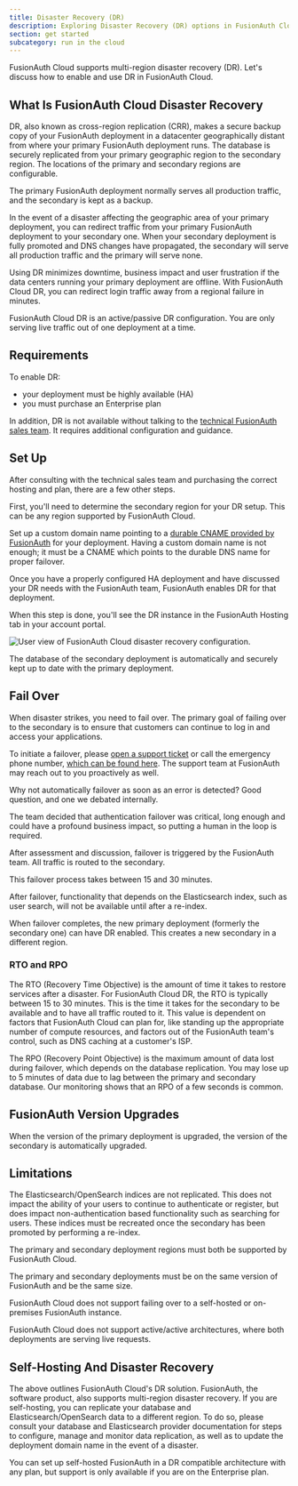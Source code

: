 ```yaml
---
title: Disaster Recovery (DR)
description: Exploring Disaster Recovery (DR) options in FusionAuth Cloud.
section: get started
subcategory: run in the cloud
---
```


<EnterprisePlanBlurb />

FusionAuth Cloud supports multi-region disaster recovery (DR). Let's discuss how to enable and use DR in FusionAuth Cloud.

## What Is FusionAuth Cloud Disaster Recovery

DR, also known as cross-region replication (CRR), makes a secure backup copy of your FusionAuth deployment in a datacenter geographically distant from where your primary FusionAuth deployment runs. The database is securely replicated from your primary geographic region to the secondary region. The locations of the primary and secondary regions are configurable.

The primary FusionAuth deployment normally serves all production traffic, and the secondary is kept as a backup.

In the event of a disaster affecting the geographic area of your primary deployment, you can redirect traffic from your primary FusionAuth deployment to your secondary one. When your secondary deployment is fully promoted and DNS changes have propagated, the secondary will serve all production traffic and the primary will serve none.

Using DR minimizes downtime, business impact and user frustration if the data centers running your primary deployment are offline. With FusionAuth Cloud DR, you can redirect login traffic away from a regional failure in minutes.

FusionAuth Cloud DR is an active/passive DR configuration. You are only serving live traffic out of one deployment at a time.

## Requirements

To enable DR:

* your deployment must be highly available (HA)
* you must purchase an Enterprise plan

In addition, DR is not available without talking to the [technical FusionAuth sales team](/contact). It requires additional configuration and guidance.

## Set Up

After consulting with the technical sales team and purchasing the correct hosting and plan, there are a few other steps.

First, you'll need to determine the secondary region for your DR setup. This can be any region supported by FusionAuth Cloud.

Set up a custom domain name pointing to a [durable CNAME provided by FusionAuth](/docs/get-started/run-in-the-cloud/cloud#what-is-a-durable-fusionauth-cname) for your deployment. Having a custom domain name is not enough; it must be a CNAME which points to the durable DNS name for proper failover.

Once you have a properly configured HA deployment and have discussed your DR needs with the FusionAuth team, FusionAuth enables DR for that deployment.

When this step is done, you'll see the DR instance in the FusionAuth <Breadcrumb>Hosting</Breadcrumb> tab in your account portal.

![User view of FusionAuth Cloud disaster recovery configuration.](/img/docs/get-started/run-in-the-cloud/disaster-recovery/example-dr-config.png)

The database of the secondary deployment is automatically and securely kept up to date with the primary deployment.

<PrimaryServing alt="When the primary deployment is serving traffic."/>

## Fail Over

When disaster strikes, you need to fail over. The primary goal of failing over to the secondary is to ensure that customers can continue to log in and access your applications.

To initiate a failover, please [open a support ticket](https://account.fusionauth.io/account/support/) or call the emergency phone number, [which can be found here](https://account.fusionauth.io/account/support/). The support team at FusionAuth may reach out to you proactively as well.

<Aside type="note">
Why not automatically failover as soon as an error is detected? Good question, and one we debated internally.

The team decided that authentication failover was critical, long enough and could have a profound business impact, so putting a human in the loop is required.
</Aside>

After assessment and discussion, failover is triggered by the FusionAuth team. All traffic is routed to the secondary.

<SecondaryServing alt="When the primary deployment has failed and the secondary deployment is serving traffic."/>

This failover process takes between 15 and 30 minutes.

After failover, functionality that depends on the Elasticsearch index, such as user search, will not be available until after a re-index. 

When failover completes, the new primary deployment (formerly the secondary one) can have DR enabled. This creates a new secondary in a different region.

### RTO and RPO

The RTO (Recovery Time Objective) is the amount of time it takes to restore services after a disaster. For FusionAuth Cloud DR, the RTO is typically between 15 to 30 minutes. This is the time it takes for the secondary to be available and to have all traffic routed to it. This value is dependent on factors that FusionAuth Cloud can plan for, like standing up the appropriate number of compute resources, and factors out of the FusionAuth team's control, such as DNS caching at a customer's ISP. 

The RPO (Recovery Point Objective) is the maximum amount of data lost during failover, which depends on the database replication. You may lose up to 5 minutes of data due to lag between the primary and secondary database. Our monitoring shows that an RPO of a few seconds is common.

## FusionAuth Version Upgrades

When the version of the primary deployment is upgraded, the version of the secondary is automatically upgraded.

## Limitations

The Elasticsearch/OpenSearch indices are not replicated. This does not impact the ability of your users to continue to authenticate or register, but does impact non-authentication based functionality such as searching for users. These indices must be recreated once the secondary has been promoted by performing a re-index.

The primary and secondary deployment regions must both be supported by FusionAuth Cloud.

The primary and secondary deployments must be on the same version of FusionAuth and be the same size.

FusionAuth Cloud does not support failing over to a self-hosted or on-premises FusionAuth instance.

FusionAuth Cloud does not support active/active architectures, where both deployments are serving live requests.

## Self-Hosting And Disaster Recovery

The above outlines FusionAuth Cloud's DR solution. FusionAuth, the software product, also supports multi-region disaster recovery. If you are self-hosting, you can replicate your database and Elasticsearch/OpenSearch data to a different region. To do so, please consult your database and Elasticsearch provider documentation for steps to configure, manage and monitor data replication, as well as to update the deployment domain name in the event of a disaster.

You can set up self-hosted FusionAuth in a DR compatible architecture with any plan, but support is only available if you are on the Enterprise plan.
